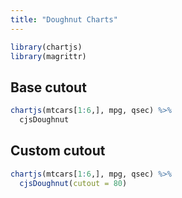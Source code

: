```yaml
---
title: "Doughnut Charts"
---
```


```r
library(chartjs)
library(magrittr)
```

## Base cutout

```r
chartjs(mtcars[1:6,], mpg, qsec) %>% 
  cjsDoughnut
```

## Custom cutout

```r
chartjs(mtcars[1:6,], mpg, qsec) %>% 
  cjsDoughnut(cutout = 80)
```